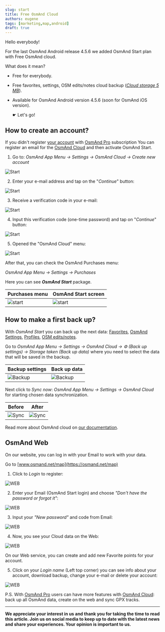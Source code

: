 ```yaml
---
slug: start
title: Free OsmAnd Cloud
authors: eugene
tags: [marketing,map,android]
draft: true
---
```




Hello everybody!

For the last OsmAnd Android release 4.5.6 we added OsmAnd Start plan with Free OsmAnd cloud. 

What does it mean?

- Free for everybody.
- Free favorites, settings, OSM edits/notes cloud backup (_<u>Cloud storage 5 MB</u>_).
- Available for OsmAnd Android version 4.5.6 (soon for OsmAnd iOS version).

   &#9755;  Let's go!

<!--truncate-->

## How to create an account?

If you didn't register [your account](https://osmand.net/docs/user/personal/osmand-cloud#login) with [OsmAnd Pro](https://osmand.net/docs/user/purchases/android#pro-features) subscription You can register an email for the [OsmAnd Cloud](https://osmand.net/docs/user/personal/osmand-cloud) and then activate OsmAnd Start.

1. Go to: _OsmAnd App Menu → Settings → OsmAnd Cloud → Create new account_

![Start](./img/start_1a.png)

2. Enter your e-mail address and tap on the "_Continue_" button:

![Start](./img/start1.png)

3. Receive a verification code in your e-mail:

![Start](./img/start2.png)

4. Input this verification code (one-time password) and tap on "_Continue_" button:

![Start](./img/start3.png)

5. Opened the "OsmAnd Cloud" menu:

![Start](./img/start4.png)


After that, you can check the OsmAnd Purchases menu:

_OsmAnd App Menu → Settings → Purchases_

Here you can see _**OsmAnd Start**_ package.

|Purchases menu| OsmAnd Start screen|
|------|-------|
|![start](./img/start6.png)|![start](./img/start5.png)|

## How to make a first back up?

With _OsmAnd Start_ you can back up the next data: [Favorites](https://osmand.net/docs/user/personal/favorites), [OsmAnd Settings](https://osmand.net/docs/user/personal/global-settings), [Profiles](https://osmand.net/docs/user/personal/profiles), [OSM edits/notes](https://osmand.net/docs/user/plugins/osm-editing#create--modify-poi).

Go to _OsmAnd App Menu → Settings → OsmAnd Cloud → ⚙️ (Back up settings) → Storage taken (Back up data)_ where you need to select the data that will be saved in the backup.

|Backup settings| Back up data |
|------|-------|
|![Backup](./img/backup1.png)|![Backup](./img/backup.png)|

Next click to _Sync now_: _OsmAnd App Menu → Settings → OsmAnd Cloud_ for starting chosen data synchronization. 

| Before|After |
|------|-------|
|![Sync](./img/sync.png)|![Sync](./img/sync1.png)|

Read more about OsmAnd cloud on [our documentation](https://osmand.net/docs/user/personal/osmand-cloud).

## OsmAnd Web

On our website, you can log in with your Email to work with your data.

Go to [www.osmand.net/map](https://osmand.net/map)

1. Click to _Login_ to register:

![WEB](./img/web.png)

2. Enter your Email (OsmAnd Start login) and choose _"Don't have the password or forgot it"_:

![WEB](./img/web1.png)

3. Input your _"New password"_ and code from Email:

![WEB](./img/web2.png)

4. Now, you see your Cloud data on the Web:

![WEB](./img/web3.png)

On our Web service, you can create and add new Favorite points for your account.

5. Click on your _Login name_ (Left top corner) you can see info about your account, download backup, change your e-mail or delete your account:

![WEB](./img/web4.png)

P.S. With [OsmAnd Pro](https://osmand.net/docs/user/purchases/android#prices) users can have more features with [OsmAnd Cloud](https://osmand.net/docs/user/personal/osmand-cloud): back up all OsmAnd data, create on the web and sync GPX tracks.

______________________________________________


**We appreciate your interest in us and thank you for taking the time to read this article. Join us on social media to keep up to date with the latest news and share your experiences. Your opinion is important to us.**


<LinksSocial/>
<LinksTelegram/>
<AndroidStore/>
